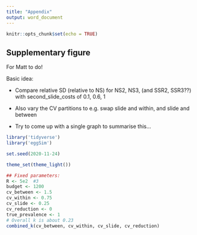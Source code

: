 ```yaml
---
title: "Appendix"
output: word_document
---
```


```r
knitr::opts_chunk$set(echo = TRUE)
```

## Supplementary figure

For Matt to do!

Basic idea:

- Compare relative SD (relative to NS) for NS2, NS3, (and SSR2, SSR3??) with second_slide_costs of 0.1, 0.6, 1

- Also vary the CV partitions to e.g. swap slide and within, and slide and between

- Try to come up with a single graph to summarise this...



```r
library('tidyverse')
library('eggSim')

set.seed(2020-11-24)

theme_set(theme_light())

## Fixed parameters:
R <- 5e2  #3
budget <- 1200
cv_between <- 1.5
cv_within <- 0.75
cv_slide <- 0.25
cv_reduction <- 0
true_prevalence <- 1
# Overall k is about 0.23
combined_k(cv_between, cv_within, cv_slide, cv_reduction)


```

